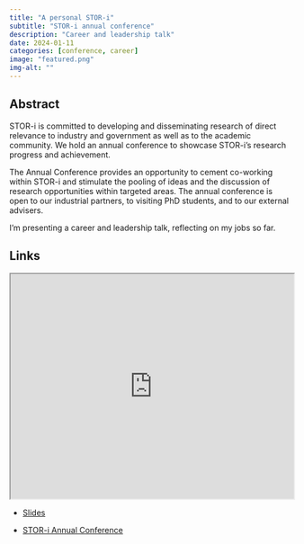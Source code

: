 ```yaml
---
title: "A personal STOR-i"
subtitle: "STOR-i annual conference"
description: "Career and leadership talk"
date: 2024-01-11
categories: [conference, career]
image: "featured.png"
img-alt: ""
---
```


## Abstract

STOR-i is committed to developing and disseminating research of direct relevance to industry and government as well as to the academic community. We hold an annual conference to showcase STOR-i’s research progress and achievement.

The Annual Conference provides an opportunity to cement co-working within STOR-i and stimulate the pooling of ideas and the discussion of research opportunities within targeted areas. The annual conference is open to our industrial partners, to visiting PhD students, and to our external advisers.

I'm presenting a career and leadership talk, reflecting on my jobs so far.

## Links

<p align="center">
<iframe src="https://statsrhian.github.io/talks/2024/2024-01-stori/2024-01-stori.html" width="100%" height = "400px"></iframe>
</p>

- [Slides](https://statsrhian.github.io/talks/2024/2024-01-stori/2024-01-stori.html)

- [STOR-i Annual Conference](https://www.lancaster.ac.uk/stor-i/research/workshops-and-seminars)
